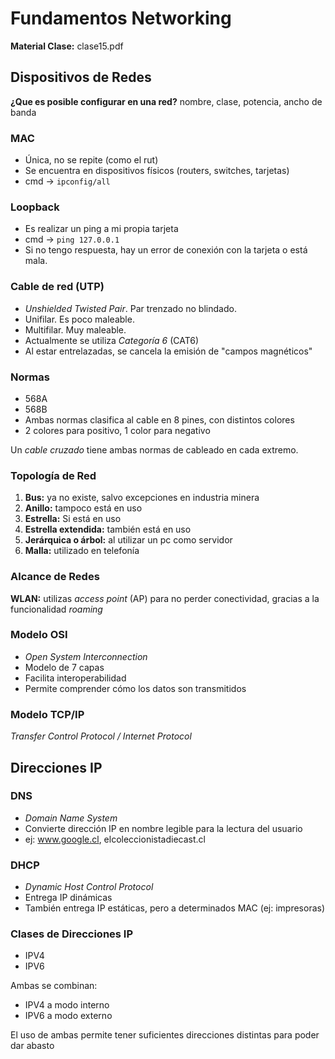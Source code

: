 
# Fundamentos Networking
**Material Clase:** <ExternalLink href="/ti3v13/docs/clase15.pdf">clase15.pdf</ExternalLink>

## Dispositivos de Redes
**¿Que es posible configurar en una red?** nombre, clase, potencia, ancho de banda

### MAC
- Única, no se repite (como el rut)
- Se encuentra en dispositivos físicos (routers, switches, tarjetas)
- cmd -> `ipconfig/all`

### Loopback
- Es realizar un ping a mi propia tarjeta
- cmd -> `ping 127.0.0.1`
- Si no tengo respuesta, hay un error de conexión con la tarjeta o está mala.

### Cable de red (UTP)
- *Unshielded Twisted Pair*. Par trenzado no blindado.
- Unifilar. Es poco maleable.
- Multifilar. Muy maleable.
- Actualmente se utiliza *Categoría 6* (CAT6)
- Al estar entrelazadas, se cancela la emisión de "campos magnéticos"

### Normas
- 568A
- 568B
- Ambas normas clasifica al cable en 8 pines, con distintos colores
- 2 colores para positivo, 1 color para negativo

Un *cable cruzado* tiene ambas normas de cableado en cada extremo.

### Topología de Red
1. **Bus:** ya no existe, salvo excepciones en industria minera 
2. **Anillo:** tampoco está en uso
3. **Estrella:** Si está en uso
4. **Estrella extendida:** también está en uso
5. **Jerárquica o árbol:** al utilizar un pc como servidor
6. **Malla:** utilizado en telefonía

### Alcance de Redes
**WLAN:** utilizas *access point* (AP) para no perder conectividad, gracias a la funcionalidad *roaming*


### Modelo OSI
- *Open System Interconnection*
- Modelo de 7 capas
- Facilita interoperabilidad
- Permite comprender cómo los datos son transmitidos

### Modelo TCP/IP
*Transfer Control Protocol / Internet Protocol*

## Direcciones IP

### DNS
- *Domain Name System*
- Convierte dirección IP en nombre legible para la lectura del usuario
- ej: www.google.cl, elcoleccionistadiecast.cl

### DHCP
- *Dynamic Host Control Protocol*
- Entrega IP dinámicas
- También entrega IP estáticas, pero a determinados MAC (ej: impresoras)

### Clases de Direcciones IP
- IPV4
- IPV6

Ambas se combinan:

- IPV4 a modo interno
- IPV6 a modo externo

El uso de ambas permite tener suficientes direcciones distintas para poder dar abasto

